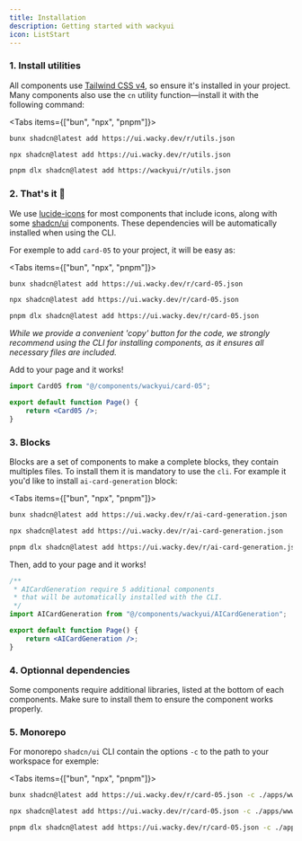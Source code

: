```yaml
---
title: Installation
description: Getting started with wackyui
icon: ListStart
---
```


### 1. Install utilities


All components use [Tailwind CSS v4](https://tailwindcss.com/docs/installation/framework-guides/nextjs), so ensure it's installed in your project.
Many components also use the `cn` utility function—install it with the following command:

<Tabs items={["bun", "npx", "pnpm"]}>
 
```bash tab="bun"
bunx shadcn@latest add https://ui.wacky.dev/r/utils.json 
```
 
```bash tab="npx"
npx shadcn@latest add https://ui.wacky.dev/r/utils.json
```

```bash tab="pnpm"
pnpm dlx shadcn@latest add https://wackyui/r/utils.json
```

</Tabs>

### 2. That's it 🎉

We use [lucide-icons](https://lucide.dev/guide/installation) for most components that include icons, along with some [shadcn/ui](https://ui.shadcn.com/) components. These dependencies will be automatically installed when using the CLI.

For exemple to add `card-05` to your project, it will be easy as:

<Tabs items={["bun", "npx", "pnpm"]}>
 
```bash tab="bun"
bunx shadcn@latest add https://ui.wacky.dev/r/card-05.json
```
 
```bash tab="npx"
npx shadcn@latest add https://ui.wacky.dev/r/card-05.json
```

```bash tab="pnpm"
pnpm dlx shadcn@latest add https://ui.wacky.dev/r/card-05.json
```

</Tabs>

_While we provide a convenient 'copy' button for the code, we strongly recommend using the CLI for installing components, as it ensures all necessary files are included._

Add to your page and it works!

```jsx
import Card05 from "@/components/wackyui/card-05";

export default function Page() {
    return <Card05 />;
}
```


### 3. Blocks

Blocks are a set of components to make a complete blocks, they contain multiples files. To install them it is mandatory to use the `cli`. For example it you'd like to install `ai-card-generation` block:

<Tabs items={["bun", "npx", "pnpm"]}>
 
```bash tab="bun"
bunx shadcn@latest add https://ui.wacky.dev/r/ai-card-generation.json
```
 
```bash tab="npx"
npx shadcn@latest add https://ui.wacky.dev/r/ai-card-generation.json
```

```bash tab="pnpm"
pnpm dlx shadcn@latest add https://ui.wacky.dev/r/ai-card-generation.json
```

</Tabs>

Then, add to your page and it works!

```jsx
/**
 * AICardGeneration require 5 additional components
 * that will be automatically installed with the CLI.
 */
import AICardGeneration from "@/components/wackyui/AICardGeneration";

export default function Page() {
    return <AICardGeneration />;
}
```

### 4. Optionnal dependencies

Some components require additional libraries, listed at the bottom of each components. Make sure to install them to ensure the component works properly.

### 5. Monorepo

For monorepo `shadcn/ui` CLI contain the options `-c` to the path to your workspace for exemple:

<Tabs items={["bun", "npx", "pnpm"]}>
 
```bash tab="bun"
bunx shadcn@latest add https://ui.wacky.dev/r/card-05.json -c ./apps/www
```
 
```bash tab="npx"
npx shadcn@latest add https://ui.wacky.dev/r/card-05.json -c ./apps/www
```

```bash tab="pnpm"
pnpm dlx shadcn@latest add https://ui.wacky.dev/r/card-05.json -c ./apps/www
```

</Tabs>
